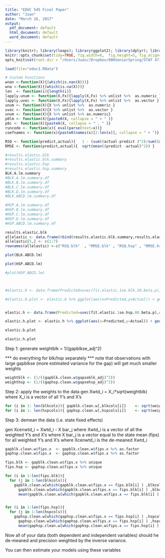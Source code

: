 ```yaml
---
title: "EDUC 545 Final Paper"
author: "Juan"
date: "March 16, 2017"
output:
  pdf_document: default
  html_document: default
  word_document: default
---
```


```r
library(knitr); library(leaps); library(ggplot2); library(dplyr); library(glmnet); library(ineq) ; library(corrplot); library('splines'); library("randomForest"); library("chron");library(tree); library(pROC); library(MASS); library(car); library("ResourceSelection"); library("gridExtra"); library("bestglm"); library("logisticPCA"); library("rARPACK"); library("psych"); library("nFactors");library(e1071); library("sampling"); library("data.table"); library("nnet");library("neuralnet");library("dismo");library("rpart"); library("ROCR"); library(readxl); library('latex2exp'); library(WriteXLS); library(gridExtra); library("stats") ;library("SnowballC") ;library("RColorBrewer");library(plotmo)
knitr::opts_chunk$set(tidy=TRUE, fig.width=6,  fig.height=5, fig.align='left', dev = 'pdf')
opts_knit$set(root.dir = "/Users/Juan//Dropbox/000SeniorSpring/STAT 471/Data")
```

```r
load(file="educ1.RData")
```


```r
# Custom Functions
wnan <-function(X){(which(is.nan(X)))}
wna <-function(X){(which(is.na(X)))}
len  <- function(i){length(i)}
lapply.unum <- function(X,Fx){lapply(X,Fx) %>% unlist %>%  as.numeric }
lapply.uvec <- function(X,Fx){lapply(X,Fx) %>% unlist %>%  as.vector }
unum <- function(X){X %>% unlist %>%  as.numeric }
uvec <- function(X){X %>% unlist %>%  as.vector }
unum <- function(X){X %>% unlist %>% as.numeric}
p0lm <- function(X){paste0(X, collapse = " + " )}
p0c <- function(X){paste0(X, collapse = " , " )}
runcode <- function(x){ eval(parse(text=x))}
coefnames <- function(x){paste0(names(x)[2:len(x)], collapse = " + ")}

RSQ <- function(predict,actual){   1 - (sum((actual-predict )^2)/sum((actual-mean(actual))^2)) }
RMSE <- function(predict,actual){  sqrt(mean((predict -actual)^2)) }

#results.elastic.blk
#results.elastic.blk.summary
#results.elastic.hsp
#results.elastic.hsp.summary
BLK.A.lm.summary
#BLK.A.lm.summary.df
#BLK.B.lm.summary.df
#BLK.C.lm.summary.df
#BLK.D.lm.summary.df
#BLK.ABCD.lm.summary.df

#HSP.A.lm.summary.df
#HSP.B.lm.summary.df
#HSP.C.lm.summary.df
#HSP.D.lm.summary.df
#HSP.ABCD.lm.summary.df

results.elastic.blk
allelastic <- data.frame(rbind(results.elastic.blk.summary,results.elastic.hsp.summary))
allelastic[5,] <- c(1:7)
rownames(allelastic) <-c("RSQ.blk"  , "RMSE.blk" , "RSQ.hsp" , "RMSE.hsp", "Model")


```

```r
plot(BLK.ABCD.lm)
```

```r
plot(HSP.ABCD.lm)
```


```r
#plot(HSP.ABCD.lm)



#elastic.b <- data.frame(Predicted=uvec(fit.elastic.1se.blk.20.beta.p),Actual=gapblk.clean.w$gapblk_adj )

#elastic.b.plot <- elastic.b %>% ggplot(aes(x=Predicted,y=Actual)) + geom_point() + geom_abline(slope = 0, intercept = 0, col = "red") + stat_smooth(method = "loess", col = "blue") + xlab("Fitted Values") + ylab("Actual Values")  + ggtitle("Model: Alpha=0.2, Y=gapblk_adj")


elastic.h <- data.frame(Predicted=uvec(fit.elastic.1se.hsp.00.beta.p),Actual=gaphsp.clean.w$gaphsp_adj  )

elastic.h.plot <- elastic.h %>% ggplot(aes(x=Predicted,y=Actual)) + geom_point() + geom_abline(slope = 0, intercept = 0, col = "red") + stat_smooth(method = "loess", col = "blue") + xlab("Fitted Values") + ylab("Actual Values")  + ggtitle("Model: Ridge (Alpha=0), Y=gaphsp_adj")

```

```r
elastic.b.plot
```

```r
elastic.h.plot
```


Step 1: generate weightblk = 1/(gapblkse_adj^2)

*** do everything for blk/hsp separately
*** note that observations with large gapblkse (more estimated variance for the gap) will get much smaller weights

```r
weightblk <- (1/((gapblk.clean.w$gapseblk_adj)^2)) 
weighthsp <- (1/((gaphsp.clean.w$gapsehsp_adj)^2))
```

Step 2: apply the weights to the data
gen Xwtd_i = X_i*sqrt(weightblk)
where X_i is a vector of all Y's and X's


```r
for (i in 1: len(blkcols)){ gapblk.clean.w[,blkcols[i]]    <- sqrt(weightblk)*gapblk.clean.w[,blkcols[i]] } 
for (i in 1: len(hspcols)){ gaphsp.clean.w[,hspcols[i]]    <- sqrt(weighthsp)*gaphsp.clean.w[,hspcols[i]] } 
```

Step 3: demean the data (i.e. state fixed effects)

gen Xcenwtd_i = Xwtd_i - X bar_j 
where Xwtd_i is a vector of all the weighted Y's and X's
where X bar_j is a vector equal to the state mean (fips) for all weighted Y's and X's
where Xcenwtd_i is the de-meaned Xwtd_i


```r
gapblk.clean.w$fips.x  <- gapblk.clean.w$fips.x %>% as.factor 
gaphsp.clean.w$fips.x  <- gaphsp.clean.w$fips.x %>% as.factor 

fips.blk <- gapblk.clean.w$fips.x %>% unique
fips.hsp <- gaphsp.clean.w$fips.x %>% unique

for (i in 1:len(fips.blk)){
  for (j in 1:len(blkcols)){
    gapblk.clean.w[which(gapblk.clean.w$fips.x == fips.blk[i] ) ,blkcols[j]]  <- 
      gapblk.clean.w[which(gapblk.clean.w$fips.x == fips.blk[i] ) ,blkcols[j]] - 
      mean(gapblk.clean.w[which(gapblk.clean.w$fips.x == fips.blk[i] ),blkcols[j]] ) } }


for (i in 1:len(fips.hsp)){
  for (j in 1:len(hspcols)){
    gaphsp.clean.w[which(gaphsp.clean.w$fips.x == fips.hsp[i] ) ,hspcols[j]]  <- 
      gaphsp.clean.w[which(gaphsp.clean.w$fips.x == fips.hsp[i] ) ,hspcols[j]] - 
      mean(gaphsp.clean.w[which(gaphsp.clean.w$fips.x == fips.hsp[i] ),hspcols[j]] ) } }

```


Now all of your data (both dependent and independent variables) should he de-meaned and precision weighted by the inverse variance. 

You can then estimate your models using these variables 

